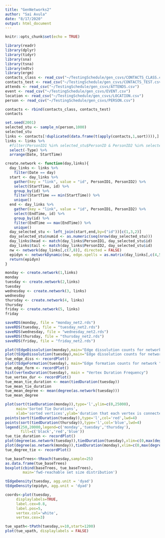 ```yaml
---
title: "GenNetworks2"
author: "Sai Avula"
date: "8/17/2020"
output: html_document
---
```


```r
knitr::opts_chunk$set(echo = TRUE)
```
```r
library(readr)
library(dplyr)
library(tidyr)
library(sna)
library(tsna)
library(ndtv)
library(ergm)
contacts_class <- read_csv("~/TestingSchedule/gen_csvs/CONTACTS_CLASS.csv")
contacts_test <- read_csv("~/TestingSchedule/gen_csvs/CONTACTS_TEST.csv")
attends <- read_csv("~/TestingSchedule/gen_csvs/ATTENDS.csv")
event <- read_csv("~/TestingSchedule/gen_csvs/EVENT.csv")
location <- read_csv("~/TestingSchedule/gen_csvs/LOCATION.csv")
person <- read_csv("~/TestingSchedule/gen_csvs/PERSON.csv")
```
```r
contacts <- rbind(contacts_class, contacts_test)
contacts
```
```r
set.seed(2001)
selected_stu <- sample_n(person,1000)
selected_stu
links <- contacts[!duplicated(data.frame(t(apply(contacts,1,sort)))),]
links <- links %>%
  #filter(PersonID1 %in% selected_stu$PersonID & PersonID2 %in% selected_stu$PersonID & PersonID1 != PersonID2) %>%
  select(-Type) %>%
  arrange(Date, StartTime)
```
```r
create.network <- function(day,links){
  day_links <- links %>%
    filter(Date == day) 
  start <- day_links %>%
    gather(key = "link", value = "id", PersonID1, PersonID2) %>%
    select(StartTime, id) %>%
    group_by(id) %>%
    filter(StartTime == min(StartTime)) %>%
    unique()
  end <- day_links %>%
    gather(key = "link", value = "id", PersonID1, PersonID2) %>%
    select(EndTime, id) %>%
    group_by(id) %>%
    filter(EndTime == max(EndTime)) %>%
    unique()
  day_selected_stu <- left_join(start,end,by=("id"))[c(1,3,2)]
  day_selected_stu$numid <- as.numeric(seq(nrow(day_selected_stu)))
  day_links$head <- match(day_links$PersonID1, day_selected_stu$id)
  day_links$tail <- match(day_links$PersonID2, day_selected_stu$id)
  nw <- network(day_links[,c(7,8)], directed = FALSE)
  epidyn <- networkDynamic(nw, edge.spells = as.matrix(day_links[,c(4,5,7,8)]), vertex.spells = as.matrix(day_selected_stu[,c(1,2,4)]))
  return(epidyn)
}
```

```r
monday <- create.network(1,links)
monday
tuesday <- create.network(2,links)
tuesday
wednesday <- create.network(3, links)
wednesday
thursday <- create.network(4, links)
thursday
friday <- create.network(5, links)
friday
```

```r
saveRDS(monday, file = "monday_net2.rds")
saveRDS(tuesday, file = "tuesday_net2.rds")
saveRDS(wednesday, file = "wednesday_net2.rds")
saveRDS(thursday, file = "thursday_net2.rds")
saveRDS(friday, file = "friday_net2.rds")
```
```r
plot(tEdgeDissolution(monday),main="Edge dissolution counts for network monday")
plot(tEdgeDissolution(tuesday),main="Edge dissolution counts for network ")
tue_edge_diss <- recordPlot()
plot(tEdgeFormation(tuesday), main="Edge formation counts for network ")
tue_edge_form <- recordPlot()
hist(vertexDuration(tuesday), main = "Vertex Duration Frequency")
tue_vertex_dur <- recordPlot()
tue_mean_tie_duration <- mean(tiedDuration(tuesday))
tue_mean_tie_duration
tue_mean_degree <- mean(degree(as.network(tuesday)))
tue_mean_degree
```
```r
plot(sort(tiedDuration(monday)),type='l',ylim=c(0,25000),
     main='Sorted Tie Durations',
     xlab='sorted vertices',ylab='duration that each vertex is connected', col ='black',lwd=4)
points(sort(tiedDuration(tuesday)),type='l',col='red',lwd=4)
points(sort(tiedDuration(thursday)),type='l',col='blue',lwd=4)
legend(250,20000,legend=c('monday','tuesday','thursday'),
       fill=c('black','red','blue'))
tue_tie_duration <- recordPlot()
plot(degree(as.network(tuesday)),tiedDuration(tuesday),xlim=c(0,max(degree(as.network(tuesday)))),ylim=c(0,max((tiedDuration(tuesday)))),main='Degree vs Tie Duration Tuesday')
plot(degree(as.network(monday)),tiedDuration(monday),xlim=c(0,max(degree(as.network(monday)))),ylim=c(0,max((tiedDuration(monday)))),main='Degree vs Tie Duration Monday')
tue_degree_tie <- recordPlot()

```

```r
tue_baseTrees<-tReach(tuesday,sample=25)
as.data.frame(tue_baseTrees)
boxplot(cbind(baseTrees, tue_baseTrees),
        main='fwd-reachable set size distribution')

```
```r
tEdgeDensity(tuesday, agg.unit = 'dyad')
tEdgeDensity(epidyn, agg.unit = 'dyad')
```
```r
coords<-plot(tuesday,
     displaylabels=TRUE,
     label.cex=0.8,
     label.pos=5,
     vertex.col='white',
     vertex.cex=3)
```
```r
tue_vpath<-tPath(tuesday,v=10,start=1200)
plot(tue_vpath, displaylabels = FALSE)
```
